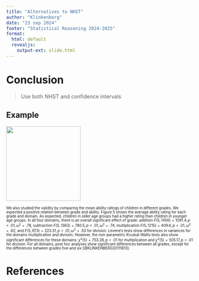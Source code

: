 ```yaml
---
title: "Alternatives to NHST"
author: "Klinkenberg"
date: "23 sep 2024"
footer: "Statistical Reasoning 2024-2025"
format: 
  html: default
  revealjs: 
    output-ext: slide.html
---
```


# Conclusion

> Use both NHST and confidence intervals

## Example {.smaller}

![](https://ars.els-cdn.com/content/image/1-s2.0-S0360131511000418-gr5.jpg){.absolute bottom="20" right="50" height="200"}

::: {style="font-size: 70%"}
We also studied the validity by comparing the mean ability ratings of children in different grades. We expected a positive relation between grade and ability. Figure 5 shows the average ability rating for each grade and domain. As expected, children in older age groups had a higher rating than children in younger age groups. In all four domains, there is an overall significant effect of grade: addition $F(5,1456)=1091.4,p<.01,\omega^2=.78$, subtraction $F(5,1363)=780.5,p<.01,\omega^2=.74$, multiplication $F(5,1215)=409.6,p<.01,\omega^2=.62$, and $F(5,973)=223.31,p<.01,\omega^2=.53$ for division. Levene's tests show differences in variances for the domains multiplication and division. However, the non-parametric Kruskal-Wallis tests also show significant differences for these domains: $\chi^2(5)=753.28,p<.01$ for multiplication and $\chi^2(5)=505.17,p<.01$ for division. For all domains, post hoc analyses show significant differences between all grades, except for the differences between grades five and six [@KLINKENBERG20111813].
:::

<!-- Footer insert below -->

# References
::: {#refs}
:::
